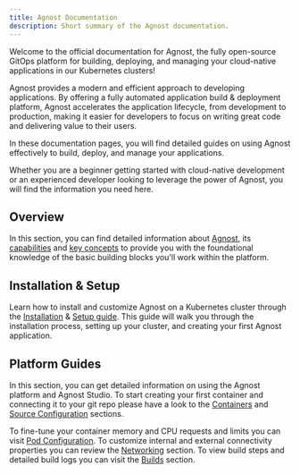 ```yaml
---
title: Agnost Documentation
description: Short summary of the Agnost documentation.
---
```


Welcome to the official documentation for Agnost, the fully open-source GitOps platform for building, deploying, and managing your cloud-native applications in our Kubernetes clusters!

Agnost provides a modern and efficient approach to developing applications. By offering a fully automated application build & deployment platform, Agnost accelerates the application lifecycle, from development to production, making it easier for developers to focus on writing great code and delivering value to their users.

In these documentation pages, you will find detailed guides on using Agnost effectively to build, deploy, and manage your applications.

Whether you are a beginner getting started with cloud-native development or an experienced developer looking to leverage the power of Agnost, you will find the information you need here.

## Overview
In this section, you can find detailed information about [Agnost](/overview/what-is-agnost), its [capabilities](/overview/capabilities) and [key concepts](/overview/key-concepts) to provide you with the foundational knowledge of the basic building blocks you'll work within the platform.

## Installation & Setup
Learn how to install and customize Agnost on a Kubernetes cluster through the [Installation](/set-up/installation) & [Setup guide](/set-up/customization). This guide will walk you through the installation process, setting up your cluster, and creating your first Agnost application.

## Platform Guides
In this section, you can get detailed information on using the Agnost platform and Agnost Studio. To start creating your first container and connecting it to your git repo please have a look to the [Containers](/guides/containers) and [Source Configuration](/guides/source) sections.

To fine-tune your container memory and CPU requests and limits you can visit [Pod Configuration](/guides/pod). To customize internal and external connectivity properties you can review the [Networking](/guides/networking) section. To view build steps and detailed build logs you can visit the [Builds](/guides/builds) section.





